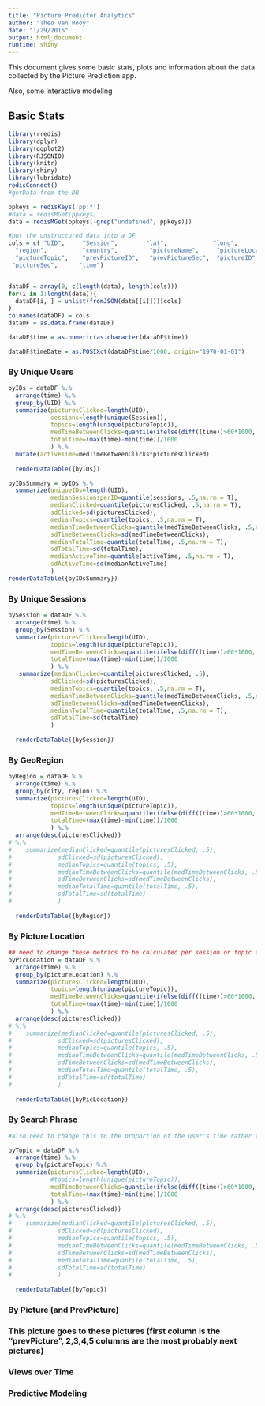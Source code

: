 ```yaml
---
title: "Picture Predictor Analytics"
author: "Theo Van Rooy"
date: "1/29/2015"
output: html_document
runtime: shiny
---
```


This document gives some basic stats, plots and information about the data collected by the Picture Prediction app.

Also, some interactive modeling

## Basic Stats

```r
library(rredis)
library(dplyr)
library(ggplot2)
library(RJSONIO)
library(knitr)
library(shiny)
library(lubridate)
redisConnect()
#getData from the DB

ppkeys = redisKeys('pp:*')
#data = redisMGet(ppkeys)
data = redisMGet(ppkeys[-grep("undefined", ppkeys)])

#put the unstructured data into a DF
cols = c( "UID",     "Session",        "lat",             "long",            "city",           
  "region",          "country",         "pictureName",     "pictureLocation",
  "pictureTopic",    "prevPictureID",   "prevPictureSec",  "pictureID"      ,
 "pictureSec",      "time")


dataDF = array(0, c(length(data), length(cols)))
for(i in 1:length(data)){
  dataDF[i, ] = unlist(fromJSON(data[[i]]))[cols] 
}
colnames(dataDF) = cols
dataDF = as.data.frame(dataDF)

dataDF$time = as.numeric(as.character(dataDF$time))

dataDF$timeDate = as.POSIXct(dataDF$time/1000, origin="1970-01-01")

```

### By Unique Users

```r
byIDs = dataDF %.%
  arrange(time) %.%
  group_by(UID) %.%
  summarize(picturesClicked=length(UID),
            sessions=length(unique(Session)),
            topics=length(unique(pictureTopic)),
            medTimeBetweenClicks=quantile(ifelse(diff((time))>60*1000, NA, diff((time))/1000),.5,na.rm = T),
            totalTime=(max(time)-min(time))/1000
            ) %.%
  mutate(activeTime=medTimeBetweenClicks*picturesClicked)
            
  renderDataTable({byIDs})

byIDsSummary = byIDs %.%
  summarize(uniqueIDs=length(UID),
            medianSessionsperID=quantile(sessions, .5,na.rm = T),
            medianClicked=quantile(picturesClicked, .5,na.rm = T),
            sdClicked=sd(picturesClicked),
            medianTopics=quantile(topics, .5,na.rm = T),
            medianTimeBetweenClicks=quantile(medTimeBetweenClicks, .5,na.rm = T),
            sdTimeBetweenClicks=sd(medTimeBetweenClicks),
            medianTotalTime=quantile(totalTime, .5,na.rm = T),
            sdTotalTime=sd(totalTime),
            medianActiveTime=quantile(activeTime, .5,na.rm = T),
            sdActiveTime=sd(medianActiveTime)
            )
renderDataTable({byIDsSummary})
```

### By Unique Sessions

```r

bySession = dataDF %.%
  arrange(time) %.%
  group_by(Session) %.%
  summarize(picturesClicked=length(UID),
            topics=length(unique(pictureTopic)),
            medTimeBetweenClicks=quantile(ifelse(diff((time))>60*1000, NA, diff((time))/1000),.5,na.rm = T),
            totalTime=(max(time)-min(time))/1000
            ) %.%
   summarize(medianClicked=quantile(picturesClicked, .5),
            sdClicked=sd(picturesClicked),
            medianTopics=quantile(topics, .5,na.rm = T),
            medianTimeBetweenClicks=quantile(medTimeBetweenClicks, .5,na.rm = T),
            sdTimeBetweenClicks=sd(medTimeBetweenClicks),
            medianTotalTime=quantile(totalTime, .5,na.rm = T),
            sdTotalTime=sd(totalTime)
            )
            
  renderDataTable({bySession})


```

### By GeoRegion

```r

byRegion = dataDF %.%
  arrange(time) %.%
  group_by(city, region) %.%
  summarize(picturesClicked=length(UID),
            topics=length(unique(pictureTopic)),
            medTimeBetweenClicks=quantile(ifelse(diff((time))>60*1000, NA, diff((time))/1000),.5,na.rm = T),
            totalTime=(max(time)-min(time))/1000
            ) %.%
  arrange(desc(picturesClicked))
# %.%
#    summarize(medianClicked=quantile(picturesClicked, .5),
#             sdClicked=sd(picturesClicked),
#             medianTopics=quantile(topics, .5),
#             medianTimeBetweenClicks=quantile(medTimeBetweenClicks, .5),
#             sdTimeBetweenClicks=sd(medTimeBetweenClicks),
#             medianTotalTime=quantile(totalTime, .5),
#             sdTotalTime=sd(totalTime)
#             )
            
  renderDataTable({byRegion})


```
### By Picture Location

```r

## need to change these metrics to be calculated per session or topic and given as a proportion
byPicLocation = dataDF %.%
  arrange(time) %.%
  group_by(pictureLocation) %.%
  summarize(picturesClicked=length(UID),
            topics=length(unique(pictureTopic)),
            medTimeBetweenClicks=quantile(ifelse(diff((time))>60*1000, NA, diff((time))/1000),.5,na.rm = T),
            totalTime=(max(time)-min(time))/1000
            ) %.%
  arrange(desc(picturesClicked))
# %.%
#    summarize(medianClicked=quantile(picturesClicked, .5),
#             sdClicked=sd(picturesClicked),
#             medianTopics=quantile(topics, .5),
#             medianTimeBetweenClicks=quantile(medTimeBetweenClicks, .5),
#             sdTimeBetweenClicks=sd(medTimeBetweenClicks),
#             medianTotalTime=quantile(totalTime, .5),
#             sdTotalTime=sd(totalTime)
#             )
            
  renderDataTable({byPicLocation})


```


### By Search Phrase
```r
#also need to change this to the proportion of the user's time rather than a straight up calculation

byTopic = dataDF %.%
  arrange(time) %.%
  group_by(pictureTopic) %.%
  summarize(picturesClicked=length(UID),
            #topics=length(unique(pictureTopic)),
            medTimeBetweenClicks=quantile(ifelse(diff((time))>60*1000, NA, diff((time))/1000),.5,na.rm = T),
            totalTime=(max(time)-min(time))/1000
            ) %.%
  arrange(desc(picturesClicked))
# %.%
#    summarize(medianClicked=quantile(picturesClicked, .5),
#             sdClicked=sd(picturesClicked),
#             medianTopics=quantile(topics, .5),
#             medianTimeBetweenClicks=quantile(medTimeBetweenClicks, .5),
#             sdTimeBetweenClicks=sd(medTimeBetweenClicks),
#             medianTotalTime=quantile(totalTime, .5),
#             sdTotalTime=sd(totalTime)
#             )
            
  renderDataTable({byTopic})


```

### By Picture (and PrevPicture)


### This picture goes to these pictures (first column is the "prevPicture", 2,3,4,5 columns are the most probably next pictures)

### Views over Time

### Predictive Modeling